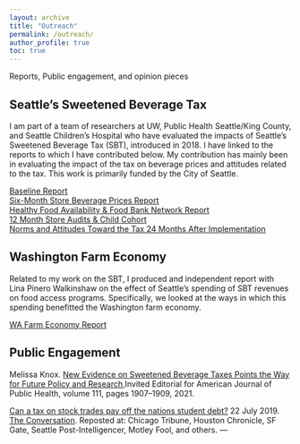 ```yaml
---
layout: archive
title: "Outreach"
permalink: /outreach/
author_profile: true
toc: true
---
```


Reports, Public engagement, and opinion pieces

## Seattle's Sweetened Beverage Tax
I am part of a team of researchers at UW, Public Health Seattle/King County, and Seattle Children's Hospital who have evaluated the impacts
of Seattle's Sweetened Beverage Tax (SBT), introduced in 2018.  I have linked to the reports to which I have contributed below.  My contribution has mainly been in 
evaluating the impact of the tax on beverage prices and attitudes related to the tax.  This work is primarily funded by the City of Seattle.

[Baseline Report](https://www.seattle.gov/Documents/Departments/CityAuditor/auditreports/SBTBaselineReport.pdf) <br>
[Six-Month Store Beverage Prices Report](https://www.seattle.gov/Documents/Departments/CityAuditor/auditreports/6%20Month%20Store%20Audit%20Report%20.pdf) <br>
[Healthy Food Availability & Food Bank Network Report](https://www.seattle.gov/Documents/Departments/CityAuditor/auditreports/030519%20Corrected%20Healthy%20Food%20Availability%20Food%20Bank%20Network%20Report_FINAL.pdf) <br>
[12 Month Store Audits & Child Cohort](https://www.seattle.gov/documents/Departments/SweetenedBeverageTaxCommAdvisoryBoard/EvaluationReports/12_Month_SBT_Report_Final.pdf) <br>
[Norms and Attitudes Toward the Tax 24 Months After Implementation](https://www.seattle.gov/Documents/Departments/CityAuditor/auditreports/NormsReport.pdf)

## Washington Farm Economy
Related to my work on the SBT, I produced and independent report with Lina Pinero Walkinshaw on the effect of Seattle's spending of SBT revenues on food access programs.  Specifically, we looked at the ways in which this spending benefitted the Washington farm economy.

[WA Farm Economy Report](https://nutr.uw.edu/resource/city-of-seattle-food-access-spending-farm-economy-analysis-report/)



## Public Engagement
Melissa Knox. [New Evidence on Sweetened Beverage Taxes Points the Way for Future Policy and Research](https://ajph.aphapublications.org/doi/full/10.2105/AJPH.2021.306508),Invited Editorial for American Journal of Public Health, volume 111, pages
1907–1909, 2021.

[Can a tax on stock trades pay off the nations student debt?](https://theconversation.com/could-a-tax-on-stock-trades-pay-off-the-nations-student-debt-119514)
22 July 2019. [The Conversation](https://theconversation.com/us). Reposted at: Chicago Tribune, Houston Chronicle, SF Gate, Seattle Post-Intelligencer, Motley Fool, and others.
---
